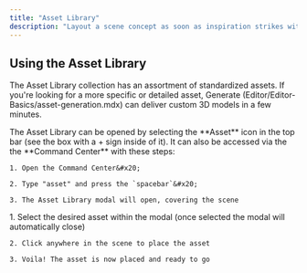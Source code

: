 ```yaml
---
title: "Asset Library"
description: "Layout a scene concept as soon as inspiration strikes with the Editor's library of default assets."
---
```


## Using the Asset Library

The Asset Library collection has an assortment of standardized assets. If you're looking for a more specific or detailed asset, Generate (Editor/Editor-Basics/asset-generation.mdx) can deliver custom 3D models in a few minutes. &#x20;

<AccordionGroup>
  <Accordion title="Accessing the Asset Library" defaultOpen={false}>
    The Asset Library can be opened by selecting the **Asset** icon in the top bar (see the box with a + sign inside of it). It can also be accessed via the the **Command Center** with these steps:

    1. Open the Command Center&#x20;

    2. Type "asset" and press the `spacebar`&#x20;

    3. The Asset Library modal will open, covering the scene
  </Accordion>

  <Accordion title="Adding library assets to a scene" defaultOpen={false}>
    1. Select the desired asset within the modal (once selected the modal will automatically close)&#x20;

    2. Click anywhere in the scene to place the asset

    3. Voila! The asset is now placed and ready to go
  </Accordion>
</AccordionGroup>

##